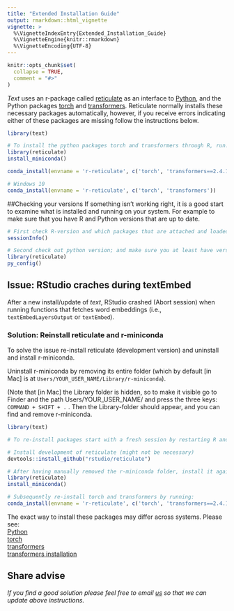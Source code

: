 ```yaml
---
title: "Extended Installation Guide"
output: rmarkdown::html_vignette
vignette: >
  %\VignetteIndexEntry{Extended_Installation_Guide}
  %\VignetteEngine{knitr::rmarkdown}
  %\VignetteEncoding{UTF-8}
---
```


```r
knitr::opts_chunk$set(
  collapse = TRUE,
  comment = "#>"
)
```

*Text* uses an r-package called [reticulate](https://rstudio.github.io/reticulate/) as an interface to [Python](https://www.python.org/), and the Python packages [torch](https://pytorch.org/) and [transformers](https://huggingface.co/transformers/). Reticulate normally installs these necessary packages automatically, however, if you receive errors indicating either of these packages are missing follow the instructions below.

```r
library(text)

# To install the python packages torch and transformers through R, run: 
library(reticulate)
install_miniconda()

conda_install(envname = 'r-reticulate', c('torch', 'transformers==2.4.1'), pip = TRUE)

# Windows 10
conda_install(envname = 'r-reticulate', c('torch', 'transformers'))

```


##Checking your versions
If something isn't working right, it is a good start to examine what is installed and running on your system. For example to make sure that you have R and Python versions that are up to date. 

```r

# First check R-version and which packages that are attached and loaded.  
sessionInfo()

# Second check out python version; and make sure you at least have version 3.6.10
library(reticulate)
py_config()
```


## Issue: RStudio craches during textEmbed
After a new install/update of *text*, RStudio crashed (Abort session) when running functions that fetches word embeddings (i.e., ```textEmbedLayersOutput``` or ```textEmbed```). 

### Solution: Reinstall reticulate and r-miniconda
To solve the issue re-install reticulate (development version) and uninstall and install r-miniconda.  

Uninstall r-miniconda by removing its entire folder (which by default [in Mac] is at ```Users/YOUR_USER_NAME/Library/r-miniconda```). 

(Note that [in Mac] the Library folder is hidden, so to make it visible go to Finder and the path Users/YOUR_USER_NAME/ and press the three keys: ```COMMAND + SHIFT + .``` . Then the Library-folder should appear, and you can find and remove r-miniconda.


```r
library(text)

# To re-install packages start with a fresh session by restarting R and RStudio

# Install development of reticulate (might not be necessary)
devtools::install_github("rstudio/reticulate")

# After having manually removed the r-miniconda folder, install it again: 
library(reticulate)
install_miniconda()

# Subsequently re-install torch and transformers by running: 
conda_install(envname = 'r-reticulate', c('torch', 'transformers==2.4.1'), pip = TRUE)

```


The exact way to install these packages may differ across systems. Please see:   
[Python](https://www.python.org/)   
[torch](https://pytorch.org/)  
[transformers](https://huggingface.co/transformers/)  
[transformers installation](https://huggingface.co/transformers/installation.html)

## Share advise
*If you find a good solution please feel free to email [us](oscar.kjell@psy.lu.se) so that we can update above instructions.*
 
 
 






